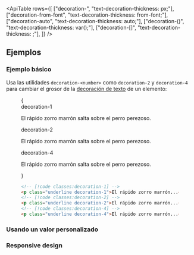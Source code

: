 

<ApiTable
  rows={[
    ["decoration-<number>", "text-decoration-thickness: <number>px;"],
    ["decoration-from-font", "text-decoration-thickness: from-font;"],
    ["decoration-auto", "text-decoration-thickness: auto;"],
    ["decoration-(<custom-property>)", "text-decoration-thickness: var(<custom-property>);"],
    ["decoration-[<value>]", "text-decoration-thickness: <value>;"],
  ]}
/>

## Ejemplos

### Ejemplo básico

Usa las utilidades `decoration-<number>` como `decoration-2` y `decoration-4` para cambiar el grosor de la [decoración de texto](/docs/text-decoration-line) de un elemento:

<Figure>

<Example>
  {
    <div className="flex flex-col gap-8 text-gray-900 dark:text-gray-200">
      <div>
        <div className="mb-3 font-mono text-xs font-medium text-gray-500 dark:text-gray-400">decoration-1</div>
        <p className="text-lg font-medium underline decoration-1">El rápido zorro marrón salta sobre el perro perezoso.</p>
      </div>
      <div>
        <div className="mb-3 font-mono text-xs font-medium text-gray-500 dark:text-gray-400">decoration-2</div>
        <p className="text-lg font-medium underline decoration-2">El rápido zorro marrón salta sobre el perro perezoso.</p>
      </div>
      <div>
        <div className="mb-3 font-mono text-xs font-medium text-gray-500 dark:text-gray-400">decoration-4</div>
        <p className="text-lg font-medium underline decoration-4">El rápido zorro marrón salta sobre el perro perezoso.</p>
      </div>
    </div>
  }
</Example>

```html
<!-- [!code classes:decoration-1] -->
<p class="underline decoration-1">El rápido zorro marrón...</p>
<!-- [!code classes:decoration-2] -->
<p class="underline decoration-2">El rápido zorro marrón...</p>
<!-- [!code classes:decoration-4] -->
<p class="underline decoration-4">El rápido zorro marrón...</p>
```

</Figure>

### Usando un valor personalizado

<UsingACustomValue
  element="p"
  utility="decoration"
  name="text decoration thickness"
  value="0.25rem"
  variable="decoration-thickness"
/>

### Responsive design

<ResponsiveDesign
  element="p"
  property="text-decoration-thickness"
  defaultClass="underline"
  featuredClass="decoration-4"
/>
